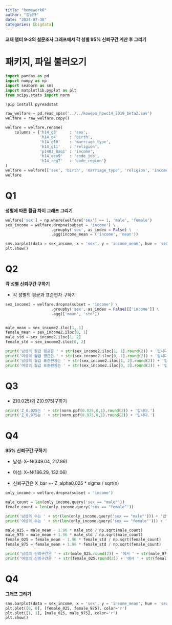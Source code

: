 ```yaml
---
title: "homework6"
author: "강남규"
date: "2024-07-30"
categories: [bigdata]
---
```


**교재 챕터 9-2의 설문조사 그래프에서 각 성별 95% 신뢰구간 계산 후 그리기**

# 패키지, 파일 불러오기

```python
import pandas as pd
import numpy as np
import seaborn as sns
import matplotlib.pyplot as plt
from scipy.stats import norm

!pip install pyreadstat

raw_welfare = pd.read_spss('../../koweps_hpwc14_2019_beta2.sav')
welfare = raw_welfare.copy()

welfare = welfare.rename(
    columns = {'h14_g3'     : 'sex',
               'h14_g4'     : 'birth',
               'h14_g10'    : 'marriage_type',
               'h14_g11'    : 'religion',
               'p1402_8aq1' : 'income',
               'h14_eco9'   : 'code_job',
               'h14_reg7'   : 'code_region'}
)
welfare = welfare[['sex', 'birth', 'marriage_type', 'religion', 'income', 'code_job', 'code_region']]
welfare
```


# Q1
**성별에 따른 월급 차이 그래프 그리기**

```python
welfare['sex'] = np.where(welfare['sex'] == 1, 'male', 'female')
sex_income = welfare.dropna(subset = 'income') \
                    .groupby('sex', as_index = False) \
                    .agg(income_mean = ('income', 'mean'))

sns.barplot(data = sex_income, x = 'sex', y = 'income_mean', hue = 'sex')
plt.show()
```

# Q2
**각 성별 신뢰구간 구하기**

- 각 성별의 평균과 표준편차 구하기

```python
sex_income2 = welfare.dropna(subset = 'income') \
                    .groupby('sex', as_index = False)[['income']] \
                    .agg(['mean', 'std'])


male_mean = sex_income2.iloc[1, 1]
female_mean = sex_income2.iloc[0, 1]
male_std = sex_income2.iloc[1, 2]
female_std = sex_income2.iloc[0, 2]

print('남성의 월급 평균은 ' + str(sex_income2.iloc[1, 1].round(2)) + '입니다.')
print('여성의 월급 평균은 ' + str(sex_income2.iloc[0, 1].round(2)) + '입니다.')
print('남성의 월급 표준편차는 ' + str(sex_income2.iloc[1, 2].round(2)) + '입니다.')
print('여성의 월급 표준편차는 ' + str(sex_income2.iloc[0, 2].round(2)) + '입니다.')
```


# Q3
- Z(0.025)와 Z(0.975)구하기

```python
print('Z_0.025는 ' + str(norm.ppf(0.025,0,1).round(2)) + '입니다.')
print('Z_0.975는 ' + str(norm.ppf(0.975,0,1).round(2)) + '입니다.')
```

# Q4
**95% 신뢰구간 구하기**

- 남성: X~N(349.04, 217.86)

- 여성: X~N(186.29, 132.06)

- 신뢰구간은 X_bar +- Z_alpha0.025 * sigma / sqrt(n)

```python
only_income = welfare.dropna(subset = 'income')

male_count = len(only_income.query('sex == "male"'))
female_count = len(only_income.query('sex == "female"'))

print('남성의 수는 ' + str(len(only_income.query('sex == "male"'))) + '입니다.')
print('여성의 수는 ' + str(len(only_income.query('sex == "female"'))) + '입니다.')

```


```python
male_025 = male_mean - 1.96 * male_std / np.sqrt(male_count)
male_975 = male_mean + 1.96 * male_std / np.sqrt(male_count)
female_025 = female_mean - 1.96 * female_std / np.sqrt(female_count)
female_975 = female_mean + 1.96 * female_std / np.sqrt(female_count)

print('남성의 신뢰구간은 ' + str(male_025.round(2)) + '에서 ' + str(male_975.round(2)) + '까지입니다.')
print('여성의 신뢰구간은 ' + str(female_025.round(2)) + '에서 ' + str(female_975.round(2)) + '까지입니다.')
```


# Q4
**그래프 그리기**

```python
sns.barplot(data = sex_income, x = 'sex', y = 'income_mean', hue = 'sex')
plt.plot([0, 0], [female_025, female_975], color='r')
plt.plot([1, 1], [male_025, male_975], color='r')
plt.show()
```





